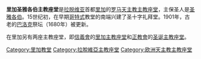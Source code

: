 {{Infobox church
| name                   = 聖雅各伯主教座堂
| fullname               =
| image                  = Vistas_desde_la_iglesia_de_San_Pedro,_Riga,_Letonia,_2012-08-07,_DD_21.JPG
| imagesize              =
| imagelink              =
| imagealt               =
| landscape              =
| caption                = 钟楼
| pushpin map            = Latvia Riga
| pushpin label position =
| pushpin map alt        =
| pushpin mapsize        =
| map caption            =
| latd                   = 56
| latm                   = 57
| lats                   = 3
| latNS                  = N
| longd                  = 24
| longm                  = 6
| longs                  = 17
| longEW                 = E
| coordinates            = {{Coord|56|57|3|N|24|6|17|E|type:landmark_region:LV-RIX|display=inline,title}}
| location               = [[里加|里加]]
| country                = [[拉脫維亞|拉脫維亞]]
| denomination           = [[天主教會|天主教會]]
| previous denomination  =
| churchmanship          =
| membership             =
| attendance             =
| website                =
}}

'''里加圣雅各伯主教座堂'''是[[拉脱维亚|拉脱维亚]]首都[[里加|里加]]的[[罗马天主教|罗马天主教]][[主教座堂|主教座堂]]，主保圣人是[[圣雅各伯|圣雅各伯]]。15世纪初，在早期[[哥特式|哥特式]]教堂的南端兴建了圣十字礼拜堂。1901年，古老的[[巴洛克|巴洛克]]祭坛（1680年）被更新。

在里加另有两座主教座堂，即[[拉脫維亞福音信義會|信義會]]的[[里加主教座堂|里加主教座堂]]和[[拉脫維亞正教會|正教會]]的[[圣诞主教座堂_(里加)|圣诞主教座堂]]。

[[Category:里加教堂|Category:里加教堂]]
[[Category:拉脫維亞主教座堂|Category:拉脫維亞主教座堂]]
[[Category:欧洲天主教主教座堂|Category:欧洲天主教主教座堂]]